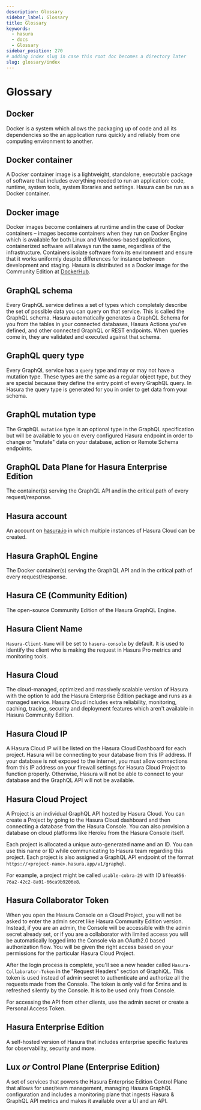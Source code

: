 ```yaml
---
description: Glossary
sidebar_label: Glossary
title: Glossary
keywords:
  - hasura
  - docs
  - Glossary
sidebar_position: 270
# adding index slug in case this root doc becomes a directory later
slug: glossary/index
---
```



# <Glossary /> Glossary

## Docker

Docker is a system which allows the packaging up of code and all its dependencies so the an application runs
quickly and reliably from one computing environment to another.

## Docker container

A Docker container image is a lightweight, standalone, executable package of software that includes everything
needed to run an application: code, runtime, system tools, system libraries and settings. Hasura can be run as a
Docker container.

## Docker image

Docker images become containers at runtime and in the case of Docker containers – images become containers
when they run on Docker Engine which is available for both Linux and Windows-based applications, containerized
software will always run the same, regardless of the infrastructure. Containers isolate software from its
environment and ensure that it works uniformly despite differences for instance between development and staging.
Hasura is distributed as a Docker image for the Community Edition at
[DockerHub](https://hub.docker.com/r/hasura/graphql-engine).

## GraphQL schema

Every GraphQL service defines a set of types which completely describe the set of possible data you can query on
that service. This is called the GraphQL schema. Hasura automatically generates a GraphQL Schema for you from the
tables in your connected databases, Hasura Actions you've defined, and other connected GraphQL or REST endpoints.
When queries come in, they are validated and executed against that schema.

## GraphQL query type

Every GraphQL service has a `query` type and may or may not have a mutation type. These types are the same as a
regular object type, but they are special because they define the entry point of every GraphQL query. In Hasura the
query type is generated for you in order to get data from your schema.

[//]: # 'TODO query types per table'

## GraphQL mutation type

The GraphQL `mutation` type is an optional type in the GraphQL specification but will be available to you on every
configured Hasura endpoint in order to change or "mutate" data on your database, action or Remote Schema endpoints.

## GraphQL Data Plane for Hasura Enterprise Edition

The container(s) serving the GraphQL API and in the critical path of every request/response.

## Hasura account

An account on [hasura.io](https://hasura.io) in which multiple instances of Hasura Cloud can be created.

## Hasura GraphQL Engine

The Docker container(s) serving the GraphQL API and in the critical path of every request/response.

## Hasura CE (Community Edition)

The open-source Community Edition of the Hasura GraphQL Engine.

## Hasura Client Name

`Hasura-Client-Name` will be set to `hasura-console` by default. It is used to identify the client who is making the
request in Hasura Pro metrics and monitoring tools.

## Hasura Cloud

The cloud-managed, optimized and massively scalable version of Hasura with the option to add the Hasura Enterprise
Edition package and runs as a managed service. Hasura Cloud includes extra reliability, monitoring, caching, tracing,
security and deployment features which aren't available in Hasura Community Edition.

## Hasura Cloud IP

A Hasura Cloud IP will be listed on the Hasura Cloud Dashboard for each project. Hasura will be connecting to your
database from this IP address. If your database is not exposed to the internet, you must allow connections from this
IP address on your firewall settings for Hasura Cloud Project to function properly. Otherwise, Hasura will not be
able to connect to your database and the GraphQL API will not be available.

## Hasura Cloud Project

A Project is an individual GraphQL API hosted by Hasura Cloud. You can create a Project by going to the Hasura Cloud
dashboard and then connecting a database from the Hasura Console. You can also provision a database on cloud
platforms like Heroku from the Hasura Console itself.

Each project is allocated a unique auto-generated name and an ID. You can use this name or ID while communicating to
Hasura team regarding this project. Each project is also assigned a GraphQL API endpoint of the format
`https://<project-name>.hasura.app/v1/graphql`.

For example, a project might be called `usable-cobra-29` with ID `bf0ea856-76a2-42c2-8a91-66ca9b9206e8`.

## Hasura Collaborator Token

When you open the Hasura Console on a Cloud Project, you will not be asked to enter the admin secret like Hasura
Community Edition version. Instead, if you are an admin, the Console will be accessible with the admin secret already
set, or if you are a collaborator with limited access you will be automatically logged into the Console via an
OAuth2.0 based authorization flow. You will be given the right access based on your permissions for the particular
Hasura Cloud Project.

After the login process is complete, you'll see a new header called `Hasura-Collaborator-Token` in the "Request
Headers" section of GraphiQL. This token is used instead of admin secret to authenticate and authorize all the
requests made from the Console. The token is only valid for 5mins and is refreshed silently by the Console. It is to
be used only from Console.

For accessing the API from other clients, use the admin secret or create a Personal Access Token.

## Hasura Enterprise Edition

A self-hosted version of Hasura that includes enterprise specific features for observability, security and more.

## Lux _or_ Control Plane (Enterprise Edition)

A set of services that powers the Hasura Enterprise Edition Control Plane that allows for user/team management,
managing Hasura GraphQL configuration and includes a monitoring plane that ingests Hasura & GraphQL API metrics and
makes it available over a UI and an API.

